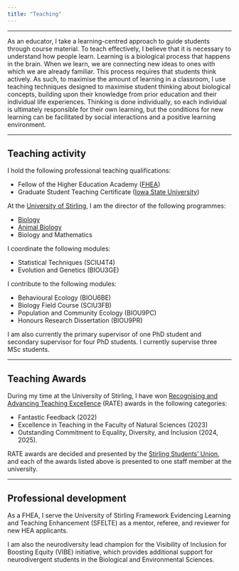```yaml
---
title: "Teaching"
---
```


<hr>

As an educator, I take a learning-centred approach to guide students through course material. To teach effectively, I believe that it is necessary to understand how people learn. Learning is a biological process that happens in the brain. When we learn, we are connecting new ideas to ones with which we are already familiar. This process requires that students think actively. As such, to maximise the amount of learning in a classroom, I use teaching techniques designed to maximise student thinking about biological concepts, building upon their knowledge from prior education and their individual life experiences. Thinking is done individually, so each individual is ultimately responsible for their own learning, but the conditions for new learning can be facilitated by social interactions and a positive learning environment.

<hr>

## Teaching activity


I hold the following professional teaching qualifications:

- Fellow of the Higher Education Academy ([FHEA](https://www.advance-he.ac.uk/fellowship/fellowship))
- Graduate Student Teaching Certificate ([Iowa State University](https://www.iastate.edu/))


At the [University of Stirling](https://www.stir.ac.uk/), I am the director of the following programmes:

- [Biology](https://www.stir.ac.uk/courses/ug/biology/)
- [Animal Biology](https://www.stir.ac.uk/courses/ug/animal-biology/)
- Biology and Mathematics

I coordinate the following modules:

- Statistical Techniques (SCIU4T4)
- Evolution and Genetics (BIOU3GE)


I contribute to the following modules:

- Behavioural Ecology (BIOU6BE)
- Biology Field Course (SCIU3FB)
- Population and Community Ecology (BIOU9PC)
- Honours Research Dissertation (BIOU9PR)


I am also currently the primary supervisor of one PhD student and secondary supervisor for four PhD students. I currently supervise three MSc students.

<hr>

## Teaching Awards

During my time at the University of Stirling, I have won [Recognising and Advancing Teaching Excellence](https://www.stirlingstudentsunion.com/your-voice/rate/) (RATE) awards in the following categories: 

- Fantastic Feedback (2022) 
- Excellence in Teaching in the Faculty of Natural Sciences (2023)
- Outstanding Commitment to Equality, Diversity, and Inclusion (2024, 2025). 

RATE awards are decided and presented by the [Stirling Students' Union](https://www.stirlingstudentsunion.com/), and each of the awards listed above is presented to one staff member at the university.

<hr>

## Professional development

As a FHEA, I serve the University of Stirling Framework Evidencing Learning and Teaching Enhancement (SFELTE) as a mentor, referee, and reviewer for new HEA applicants.

I am also the neurodiversity lead champion for the Visibility of Inclusion for Boosting Equity (VIBE) initiative, which provides additional support for neurodivergent students in the Biological and Environmental Sciences.



